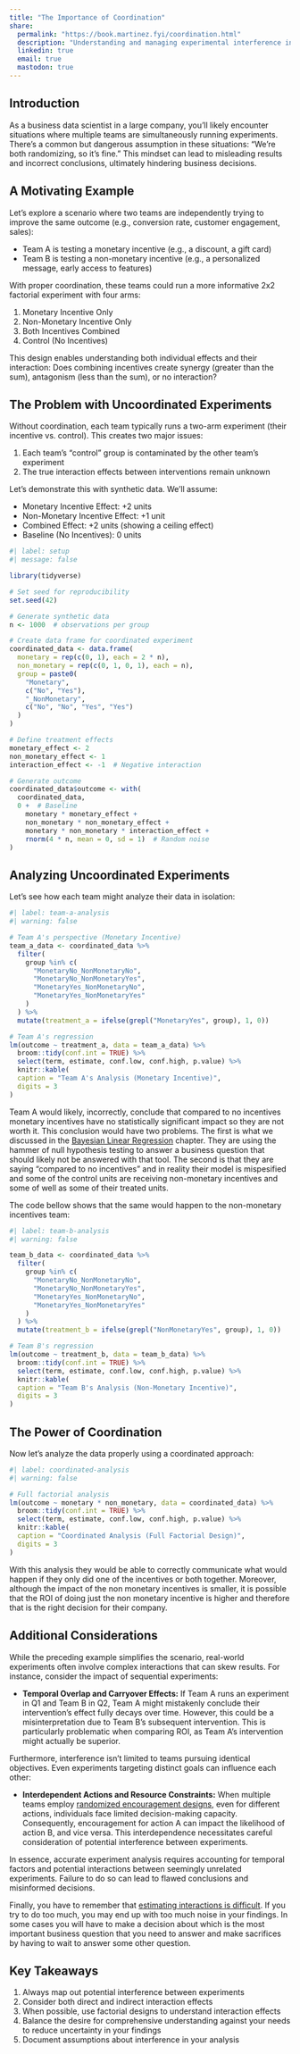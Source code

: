 ```yaml
---
title: "The Importance of Coordination"
share:
  permalink: "https://book.martinez.fyi/coordination.html"
  description: "Understanding and managing experimental interference in business settings"
  linkedin: true
  email: true
  mastodon: true
---
```


## Introduction

As a business data scientist in a large company, you'll likely encounter
situations where multiple teams are simultaneously running experiments. There's
a common but dangerous assumption in these situations: "We're both randomizing,
so it's fine." This mindset can lead to misleading results and incorrect
conclusions, ultimately hindering business decisions.

## A Motivating Example

Let's explore a scenario where two teams are independently trying to improve the
same outcome (e.g., conversion rate, customer engagement, sales):

  - Team A is testing a monetary incentive (e.g., a discount, a gift card)
  - Team B is testing a non-monetary incentive (e.g., a personalized message,
    early access to features)

With proper coordination, these teams could run a more informative 2x2 factorial
experiment with four arms:

1.  Monetary Incentive Only
2.  Non-Monetary Incentive Only
3.  Both Incentives Combined
4.  Control (No Incentives)

This design enables understanding both individual effects and their interaction:
Does combining incentives create synergy (greater than the sum), antagonism
(less than the sum), or no interaction?

## The Problem with Uncoordinated Experiments

Without coordination, each team typically runs a two-arm experiment (their
incentive vs. control). This creates two major issues:

1.  Each team's "control" group is contaminated by the other team's experiment
2.  The true interaction effects between interventions remain unknown

Let's demonstrate this with synthetic data. We'll assume:

  - Monetary Incentive Effect: +2 units
  - Non-Monetary Incentive Effect: +1 unit
  - Combined Effect: +2 units (showing a ceiling effect)
  - Baseline (No Incentives): 0 units

```r
#| label: setup
#| message: false

library(tidyverse)

# Set seed for reproducibility
set.seed(42)

# Generate synthetic data
n <- 1000  # observations per group

# Create data frame for coordinated experiment
coordinated_data <- data.frame(
  monetary = rep(c(0, 1), each = 2 * n),
  non_monetary = rep(c(0, 1, 0, 1), each = n),
  group = paste0(
    "Monetary", 
    c("No", "Yes"),
    "_NonMonetary",
    c("No", "No", "Yes", "Yes")
  )
)

# Define treatment effects
monetary_effect <- 2
non_monetary_effect <- 1
interaction_effect <- -1  # Negative interaction

# Generate outcome
coordinated_data$outcome <- with(
  coordinated_data,
  0 +  # Baseline
    monetary * monetary_effect +
    non_monetary * non_monetary_effect +
    monetary * non_monetary * interaction_effect +
    rnorm(4 * n, mean = 0, sd = 1)  # Random noise
)
```

## Analyzing Uncoordinated Experiments

Let's see how each team might analyze their data in isolation:

```r
#| label: team-a-analysis
#| warning: false

# Team A's perspective (Monetary Incentive)
team_a_data <- coordinated_data %>%
  filter(
    group %in% c(
      "MonetaryNo_NonMonetaryNo",
      "MonetaryNo_NonMonetaryYes",
      "MonetaryYes_NonMonetaryNo",
      "MonetaryYes_NonMonetaryYes"
    )
  ) %>%
  mutate(treatment_a = ifelse(grepl("MonetaryYes", group), 1, 0))

# Team A's regression
lm(outcome ~ treatment_a, data = team_a_data) %>% 
  broom::tidy(conf.int = TRUE) %>%
  select(term, estimate, conf.low, conf.high, p.value) %>% 
  knitr::kable(
  caption = "Team A's Analysis (Monetary Incentive)",
  digits = 3
)
```

Team A would likely, incorrectly, conclude that compared to no incentives
monetary incentives have no statistically significant impact so they are not
worth it. This conclusion would have two problems. The first is what we
discussed in the [Bayesian Linear
Regression](https://book.martinez.fyi/blm.html) chapter. They are using the
hammer of null hypothesis testing to answer a business question that should
likely not be answered with that tool. The second is that they are saying
"compared to no incentives" and in reality their model is mispesified and some
of the control units are receiving non-monetary incentives and some of well as
some of their treated units.

The code bellow shows that the same would happen to the non-monetary incentives
team:

```r
#| label: team-b-analysis
#| warning: false

team_b_data <- coordinated_data %>%
  filter(
    group %in% c(
      "MonetaryNo_NonMonetaryNo",
      "MonetaryNo_NonMonetaryYes",
      "MonetaryYes_NonMonetaryNo",
      "MonetaryYes_NonMonetaryYes"
    )
  ) %>%
  mutate(treatment_b = ifelse(grepl("NonMonetaryYes", group), 1, 0))

# Team B's regression
lm(outcome ~ treatment_b, data = team_b_data) %>% 
  broom::tidy(conf.int = TRUE) %>%
  select(term, estimate, conf.low, conf.high, p.value) %>% 
  knitr::kable(
  caption = "Team B's Analysis (Non-Monetary Incentive)",
  digits = 3
)

```

## The Power of Coordination

Now let's analyze the data properly using a coordinated approach:

```r
#| label: coordinated-analysis
#| warning: false

# Full factorial analysis
lm(outcome ~ monetary * non_monetary, data = coordinated_data) %>% 
  broom::tidy(conf.int = TRUE) %>%
  select(term, estimate, conf.low, conf.high, p.value) %>% 
  knitr::kable(
  caption = "Coordinated Analysis (Full Factorial Design)",
  digits = 3
)
```

With this analysis they would be able to correctly communicate what would happen
if they only did one of the incentives or both together. Moreover, although the
impact of the non monetary incentives is smaller, it is possible that the ROI of
doing just the non monetary incentive is higher and therefore that is the right
decision for their company.

## Additional Considerations

While the preceding example simplifies the scenario, real-world experiments
often involve complex interactions that can skew results. For instance, consider
the impact of sequential experiments:

  - **Temporal Overlap and Carryover Effects:** If Team A runs an experiment in
    Q1 and Team B in Q2, Team A might mistakenly conclude their intervention's
    effect fully decays over time. However, this could be a misinterpretation
    due to Team B's subsequent intervention. This is particularly problematic
    when comparing ROI, as Team A's intervention might actually be superior.

Furthermore, interference isn't limited to teams pursuing identical objectives.
Even experiments targeting distinct goals can influence each other:

  - **Interdependent Actions and Resource Constraints:** When multiple teams
    employ [randomized encouragement
    designs](https://book.martinez.fyi/iv.html), even for different actions,
    individuals face limited decision-making capacity. Consequently,
    encouragement for action A can impact the likelihood of action B, and vice
    versa. This interdependence necessitates careful consideration of potential
    interference between experiments.

In essence, accurate experiment analysis requires accounting for temporal
factors and potential interactions between seemingly unrelated experiments.
Failure to do so can lead to flawed conclusions and misinformed decisions.

Finally, you have to remember that [estimating interactions is
difficult](https://statmodeling.stat.columbia.edu/2018/03/15/need16/). If you
try to do too much, you may end up with too much noise in your findings. In some
cases you will have to make a decision about which is the most important
business question that you need to answer and make sacrifices by having to wait
to answer some other question.

## Key Takeaways

1.  Always map out potential interference between experiments
2.  Consider both direct and indirect interaction effects
3.  When possible, use factorial designs to understand interaction effects
4.  Balance the desire for comprehensive understanding against your needs to
    reduce uncertainty in your findings
5.  Document assumptions about interference in your analysis